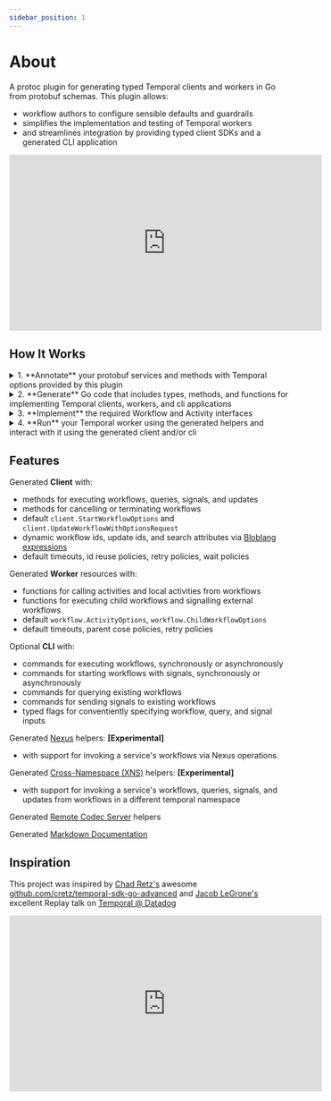 ```yaml
---
sidebar_position: 1
---
```




# About

A protoc plugin for generating typed Temporal clients and workers in Go from protobuf schemas. This plugin allows:
- workflow authors to configure sensible defaults and guardrails
- simplifies the implementation and testing of Temporal workers
- and streamlines integration by providing typed client SDKs and a generated CLI application

<iframe width="560" height="315" src="https://www.youtube.com/embed/fqKDWZDj-c0?si=3Wgvj_nP2BnSVcum&amp;start=912" title="YouTube video player" frameborder="0" allow="accelerometer; autoplay; clipboard-write; encrypted-media; gyroscope; picture-in-picture; web-share" referrerpolicy="strict-origin-when-cross-origin" allowFullScreen></iframe>

## How It Works

<details>
<summary>1. **Annotate** your protobuf services and methods with Temporal options provided by this plugin</summary>
<CodeBlock language="protobuf" title="example.proto">{Proto}</CodeBlock>
</details>

<details>
<summary>2. **Generate** Go code that includes types, methods, and functions for implementing Temporal clients, workers, and cli applications</summary>
```shell
buf generate
```
</details>

<details>
<summary>3. **Implement** the required Workflow and Activity interfaces</summary>
<CodeBlock language="go" title="example.go">{Implementation}</CodeBlock>
</details>

<details>
<summary>4. **Run** your Temporal worker using the generated helpers and interact with it using the generated client and/or cli</summary>

*Sample worker entrypoint*
<CodeBlock language="go" title="main.go">{Entrypoint}</CodeBlock>

*Sample client usage*
<CodeBlock language="go" title="client.go">{Client}</CodeBlock>

*Sample CLI usage*
```bash title="go run main.go -h"
NAME:
   example - A new cli application

USAGE:
   example [global options] command [command options] [arguments...]

COMMANDS:
   worker   runs a example.v1.Example worker process
   help, h  Shows a list of commands or help for one command
   QUERIES:
     get-foo-progress  GetFooProgress returns the status of a CreateFoo operation
   SIGNALS:
     set-foo-progress  SetFooProgress sets the current status of a CreateFoo operation
   UPDATES:
     update-foo-progress  UpdateFooProgress sets the current status of a CreateFoo operation
   WORKFLOWS:
     create-foo                        CreateFoo creates a new foo operation
     create-foo-with-set-foo-progress  sends a example.v1.Example.SetFooProgress signal to a example.v1.Example.CreateFoo workflow, starting it if necessary

GLOBAL OPTIONS:
   --help, -h  show help
```

```sh title="go run main.go create-foo -d --name test"
success
workflow id: create-foo/test
run id: 44cacae1-6a13-4b4a-8db7-d29eaafd1499
```

```sh title="go run main.go set-foo-progress -w create-foo/test --progress 5.7"
success
```

```json title="go run main.go get-foo-progress -w create-foo/test"
{
  "progress": 5.7,
  "status": "FOO_STATUS_CREATING"
}
```

```json title="go run main.go update-foo-progress -w create-foo/test --progress 100"
{
  "progress": 100,
  "status": "FOO_STATUS_READY"
}
```

```json title="go run main.go get-foo-progress -w create-foo/test"
{
  "progress": 100,
  "status": "FOO_STATUS_READY"
}
```
</details>

## Features

Generated **Client** with:
  - methods for executing workflows, queries, signals, and updates
  - methods for cancelling or terminating workflows
  - default `client.StartWorkflowOptions` and `client.UpdateWorkflowWithOptionsRequest`
  - dynamic workflow ids, update ids, and search attributes via [Bloblang expressions](#bloblang-expressions)
  - default timeouts, id reuse policies, retry policies, wait policies


Generated **Worker** resources with:
  - functions for calling activities and local activities from workflows
  - functions for executing child workflows and signalling external workflows
  - default `workflow.ActivityOptions`, `workflow.ChildWorkflowOptions`
  - default timeouts, parent cose policies, retry policies


Optional **CLI** with:
  - commands for executing workflows, synchronously or asynchronously
  - commands for starting workflows with signals, synchronously or asynchronously
  - commands for querying existing workflows
  - commands for sending signals to existing workflows
  - typed flags for conventiently specifying workflow, query, and signal inputs


Generated [Nexus](/docs/guides/nexus) helpers: **[Experimental]**
  - with support for invoking a service's workflows via Nexus operations.


Generated [Cross-Namespace (XNS)](/docs/guides/xns) helpers: **[Experimental]**
  - with support for invoking a service's workflows, queries, signals, and updates from workflows in a different temporal namespace


Generated [Remote Codec Server](/docs/guides/codec-server) helpers


Generated [Markdown Documentation](/docs/guides/documentation)

## Inspiration

This project was inspired by [Chad Retz's](https://github.com/cretz/) awesome [github.com/cretz/temporal-sdk-go-advanced](https://github.com/cretz/temporal-sdk-go-advanced) and [Jacob LeGrone's](https://github.com/jlegrone/) excellent Replay talk on [Temporal @ Datadog](https://youtu.be/LxgkAoTSI8Q?si=ZGwwbfbMz48MkPhj&t=681)

<iframe width="560" height="315" src="https://www.youtube.com/embed/LxgkAoTSI8Q?si=L3O5it48sy38dsx7&amp;start=681" title="YouTube video player" frameborder="0" allow="accelerometer; autoplay; clipboard-write; encrypted-media; gyroscope; picture-in-picture; web-share" referrerpolicy="strict-origin-when-cross-origin" allowFullScreen></iframe>
